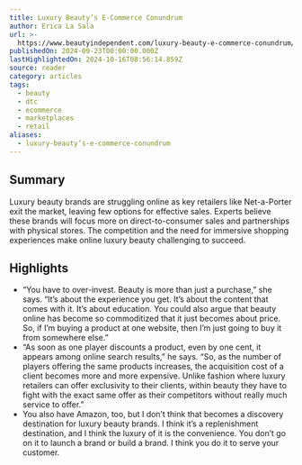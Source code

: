 ```yaml
---
title: Luxury Beauty’s E-Commerce Conundrum
author: Erica La Sala
url: >-
  https://www.beautyindependent.com/luxury-beauty-e-commerce-conundrum/?utm_source=Sailthru&utm_medium=email&utm_campaign=Issue:%202024-09-24%20Retail%20Dive:%20DTC%20%5Bissue:66132%5D&utm_term=Retail%20Dive:%20DTC
publishedOn: 2024-09-23T00:00:00.000Z
lastHighlightedOn: 2024-10-16T08:56:14.859Z
source: reader
category: articles
tags:
  - beauty
  - dtc
  - ecommerce
  - marketplaces
  - retail
aliases:
  - luxury-beauty’s-e-commerce-conundrum
---
```

## Summary

Luxury beauty brands are struggling online as key retailers like Net-a-Porter exit the market, leaving few options for effective sales. Experts believe these brands will focus more on direct-to-consumer sales and partnerships with physical stores. The competition and the need for immersive shopping experiences make online luxury beauty challenging to succeed.

## Highlights
- “You have to over-invest. Beauty is more than just a purchase,” she says. “It’s about the experience you get. It’s about the content that comes with it. It’s about education. You could also argue that beauty online has become so commoditized that it just becomes about price. So, if I’m buying a product at one website, then I’m just going to buy it from somewhere else.”
- “As soon as one player discounts a product, even by one cent, it appears among online search results,” he says. “So, as the number of players offering the same products increases, the acquisition cost of a client becomes more and more expensive. Unlike fashion where luxury retailers can offer exclusivity to their clients, within beauty they have to fight with the exact same offer as their competitors without really much service to offer.”
- You also have Amazon, too, but I don’t think that becomes a discovery destination for luxury beauty brands. I think it’s a replenishment destination, and I think the luxury of it is the convenience. You don’t go on it to launch a brand or build a brand. I think you do it to serve your customer.
